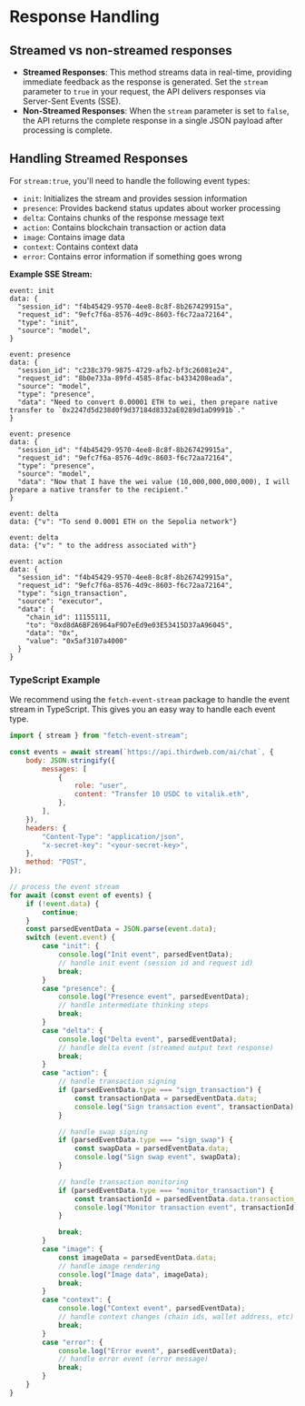 # Response Handling

## Streamed vs non-streamed responses

- **Streamed Responses**: This method streams data in real-time, providing immediate feedback as the response is generated. Set the `stream` parameter to `true` in your request, the API delivers responses via Server-Sent Events (SSE).
- **Non-Streamed Responses**: When the `stream` parameter is set to `false`, the API returns the complete response in a single JSON payload after processing is complete.

## Handling Streamed Responses

For `stream:true`, you'll need to handle the following event types:

- `init`: Initializes the stream and provides session information
- `presence`: Provides backend status updates about worker processing
- `delta`: Contains chunks of the response message text
- `action`: Contains blockchain transaction or action data
- `image`: Contains image data
- `context`: Contains context data
- `error`: Contains error information if something goes wrong

**Example SSE Stream:**

```http
event: init
data: {
  "session_id": "f4b45429-9570-4ee8-8c8f-8b267429915a",
  "request_id": "9efc7f6a-8576-4d9c-8603-f6c72aa72164",
  "type": "init",
  "source": "model",
}

event: presence
data: {
  "session_id": "c238c379-9875-4729-afb2-bf3c26081e24",
  "request_id": "8b0e733a-89fd-4585-8fac-b4334208eada",
  "source": "model",
  "type": "presence",
  "data": "Need to convert 0.00001 ETH to wei, then prepare native transfer to `0x2247d5d238d0f9d37184d8332aE0289d1aD9991b`."
}

event: presence
data: {
  "session_id": "f4b45429-9570-4ee8-8c8f-8b267429915a",
  "request_id": "9efc7f6a-8576-4d9c-8603-f6c72aa72164",
  "type": "presence",
  "source": "model",
  "data": "Now that I have the wei value (10,000,000,000,000), I will prepare a native transfer to the recipient."
}

event: delta
data: {"v": "To send 0.0001 ETH on the Sepolia network"}

event: delta
data: {"v": " to the address associated with"}

event: action
data: {
  "session_id": "f4b45429-9570-4ee8-8c8f-8b267429915a",
  "request_id": "9efc7f6a-8576-4d9c-8603-f6c72aa72164",
  "type": "sign_transaction",
  "source": "executor",
  "data": {
    "chain_id": 11155111,
    "to": "0xd8dA6BF26964aF9D7eEd9e03E53415D37aA96045",
    "data": "0x",
    "value": "0x5af3107a4000"
  }
}
```

### TypeScript Example

We recommend using the `fetch-event-stream` package to handle the event stream in TypeScript. This gives you an easy way to handle each event type.

```jsx
import { stream } from "fetch-event-stream";

const events = await stream(`https://api.thirdweb.com/ai/chat`, {
	body: JSON.stringify({
		messages: [
			{
				role: "user",
				content: "Transfer 10 USDC to vitalik.eth",
			},
		],
	}),
	headers: {
		"Content-Type": "application/json",
		"x-secret-key": "<your-secret-key>",
	},
	method: "POST",
});

// process the event stream
for await (const event of events) {
	if (!event.data) {
		continue;
	}
	const parsedEventData = JSON.parse(event.data);
	switch (event.event) {
		case "init": {
			console.log("Init event", parsedEventData);
            // handle init event (session id and request id)
			break;
		}
		case "presence": {
			console.log("Presence event", parsedEventData);
            // handle intermediate thinking steps
			break;
		}
		case "delta": {
			console.log("Delta event", parsedEventData);
            // handle delta event (streamed output text response)
			break;
		}
		case "action": {
			// handle transaction signing
			if (parsedEventData.type === "sign_transaction") {
				const transactionData = parsedEventData.data;
				console.log("Sign transaction event", transactionData);
			}

			// handle swap signing
			if (parsedEventData.type === "sign_swap") {
				const swapData = parsedEventData.data;
				console.log("Sign swap event", swapData);
			}

			// handle transaction monitoring
			if (parsedEventData.type === "monitor_transaction") {
				const transactionId = parsedEventData.data.transaction_id;
				console.log("Monitor transaction event", transactionId);
			}

			break;
		}
		case "image": {
			const imageData = parsedEventData.data;
			// handle image rendering
			console.log("Image data", imageData);
			break;
		}
		case "context": {
			console.log("Context event", parsedEventData);
			// handle context changes (chain ids, wallet address, etc)
			break;
		}
		case "error": {
			console.log("Error event", parsedEventData);
			// handle error event (error message)
			break;
		}
	}
}
```

